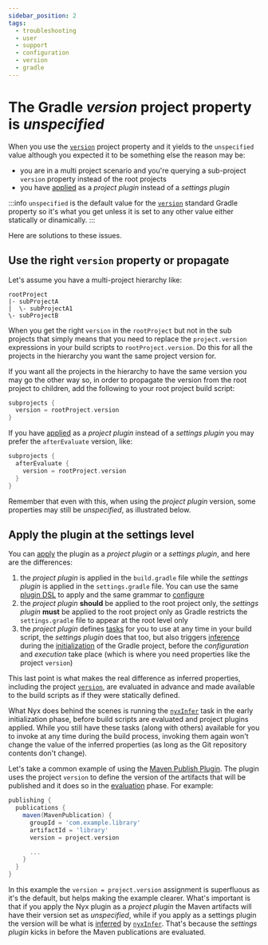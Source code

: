 ```yaml
---
sidebar_position: 2
tags:
  - troubleshooting
  - user
  - support
  - configuration
  - version
  - gradle
---
```


# The Gradle *version* project property is *unspecified*

When you use the [`version`](https://docs.gradle.org/current/userguide/writing_build_scripts.html#sec:standard_project_properties) project property and it yields to the `unspecified` value although you expected it to be something else the reason may be:

* you are in a multi project scenario and you're querying a sub-project `version` property instead of the root projects
* you have [applied](../../user/introduction/usage.mdx#apply-the-plugin) as a *project plugin* instead of a *settings plugin*

:::info
`unspecified` is the default value for the [`version`](https://docs.gradle.org/current/userguide/writing_build_scripts.html#sec:standard_project_properties) standard Gradle property so it's what you get unless it is set to any other value either statically or dinamically.
:::

Here are solutions to these issues.

## Use the right `version` property or propagate

Let's assume you have a multi-project hierarchy like:

```text
rootProject
|- subProjectA
|  \- subProjectA1
\- subProjectB
```

When you get the right `version` in the `rootProject` but not in the sub projects that simply means that you need to replace the `project.version` expressions in your build scripts to `rootProject.version`. Do this for all the projects in the hierarchy you want the same project version for.

If you want all the projects in the hierarchy to have the same version you may go the other way so, in order to propagate the version from the root project to children, add the following to your root project build script:

```groovy
subprojects {
  version = rootProject.version
}
```

If you have [applied](../../user/introduction/usage.mdx#apply-the-plugin) as a *project plugin* instead of a *settings plugin* you may prefer the `afterEvaluate` version, like:

```groovy
subprojects {
  afterEvaluate {
    version = rootProject.version
  }
}
```

Remember that even with this, when using the *project plugin* version, some properties may still be *unspecified*, as illustrated below.

## Apply the plugin at the settings level

You can [apply](../../user/introduction/usage.mdx#apply-the-plugin) the plugin as a *project plugin* or a *settings plugin*, and here are the differences:

1. the *project plugin* is applied in the `build.gradle` file while the *settings plugin* is applied in the `settings.gradle` file. You can use the same [plugin DSL](https://docs.gradle.org/current/userguide/plugins.html#sec:plugins_block) to apply and the same grammar to [configure](../../user/introduction/usage.mdx#configure-the-plugin)
2. the *project plugin* **should** be applied to the root project only, the *settings plugin* **must** be applied to the root project only as Gradle restricts the `settings.gradle` file to appear at the root level only
3. the *project plugin* defines [tasks](../../user/introduction/usage.mdx#core-tasks) for you to use at any time in your build script, the *settings plugin* does that too, but also triggers [inference](../../user/introduction/how-nyx-works.mdx#infer) during the [initialization](https://docs.gradle.org/current/userguide/build_lifecycle.html) of the Gradle project, before the *configuration* and *execution* take place (which is where you need properties like the project `version`)

This last point is what makes the real difference as inferred properties, including the project [`version`](https://docs.gradle.org/current/userguide/writing_build_scripts.html#sec:standard_project_properties), are evaluated in advance and made available to the build scripts as if they were statically defined.

What Nyx does behind the scenes is running the [`nyxInfer`](../../user/introduction/usage.mdx#nyxinfer) task in the early initialization phase, before build scripts are evaluated and project plugins applied. While you still have these tasks (along with others) available for you to invoke at any time during the build process, invoking them again won't change the value of the inferred properties (as long as the Git repository contents don't change).

Let's take a common example of using the [Maven Publish Plugin](https://docs.gradle.org/current/userguide/publishing_maven.html). The plugin uses the project `version` to define the version of the artifacts that will be published and it does so in the [evaluation](https://docs.gradle.org/current/userguide/build_lifecycle.html) phase. For example:

```groovy
publishing {
  publications {
    maven(MavenPublication) {
      groupId = 'com.example.library'
      artifactId = 'library'
      version = project.version

      ...
    }
  }
}
```

In this example the `version = project.version` assignment is superfluous as it's the default, but helps making the example clearer. What's important is that if you apply the Nyx plugin as a *project plugin* the Maven artifacts will have their version set as *unspecified*, while if you apply as a settings plugin the version will be what is [inferred](../../user/introduction/how-nyx-works.mdx#infer) by [`nyxInfer`](../../user/introduction/usage.mdx#nyxinfer). That's because the *settings plugin* kicks in before the Maven publications are evaluated.